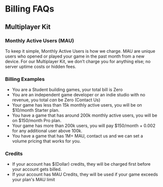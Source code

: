 

# Billing FAQs

## Multiplayer Kit

### Monthly Active Users (MAU)
To keep it simple, Monthly Active Users is how we charge. MAU are unique users who opened or played your game in the past month from a new device. For our Multiplayer Kit, we don’t charge you for anything else; no server uptime costs or hidden fees.

### Billing Examples
- You are a Student building games, your total bill is Zero
- You are an independent game developer or an indie studio with no revenue, you total *can* be Zero (Contact Us)
- Your game has less than 15k monthly active users, you will be on $10/month Starter plan.
- You have a game that has around 200k monthly active users, you will be on $150/month Pro plan.
- Your game has more than 200k users, you will pay $150/month + 0.002 for any additional user above 100k.
- You have a game that has 1M+ MAU, contact us and we can set a volume pricing that works for you.

### Credits
- If your account has $(Dollar) credits, they will be charged first before your account gets billed.
- If your account has MAU Credits, they will be used if your game exceeds your plan's MAU limit

